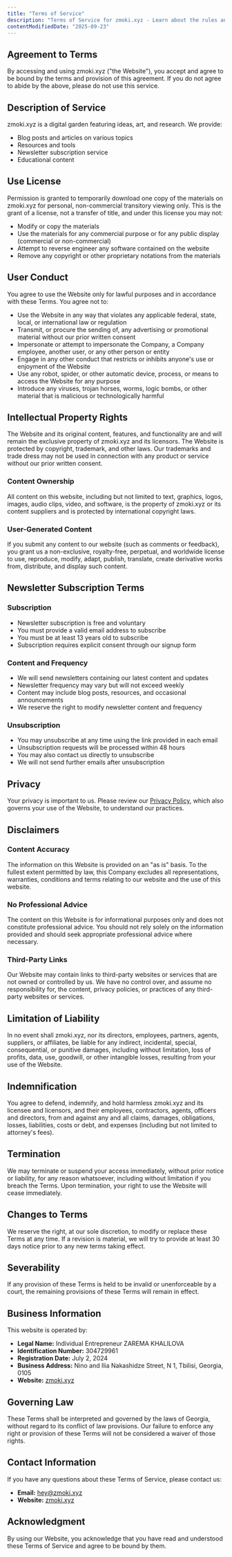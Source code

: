 ```yaml
---
title: "Terms of Service"
description: "Terms of Service for zmoki.xyz - Learn about the rules and guidelines for using our website and services."
contentModifiedDate: "2025-09-23"
---
```


## Agreement to Terms

By accessing and using zmoki.xyz ("the Website"), you accept and agree to be bound by the terms and provision of this agreement. If you do not agree to abide by the above, please do not use this service.

## Description of Service

zmoki.xyz is a digital garden featuring ideas, art, and research. We provide:

- Blog posts and articles on various topics
- Resources and tools
- Newsletter subscription service
- Educational content

## Use License

Permission is granted to temporarily download one copy of the materials on zmoki.xyz for personal, non-commercial transitory viewing only. This is the grant of a license, not a transfer of title, and under this license you may not:

- Modify or copy the materials
- Use the materials for any commercial purpose or for any public display (commercial or non-commercial)
- Attempt to reverse engineer any software contained on the website
- Remove any copyright or other proprietary notations from the materials

## User Conduct

You agree to use the Website only for lawful purposes and in accordance with these Terms. You agree not to:

- Use the Website in any way that violates any applicable federal, state, local, or international law or regulation
- Transmit, or procure the sending of, any advertising or promotional material without our prior written consent
- Impersonate or attempt to impersonate the Company, a Company employee, another user, or any other person or entity
- Engage in any other conduct that restricts or inhibits anyone's use or enjoyment of the Website
- Use any robot, spider, or other automatic device, process, or means to access the Website for any purpose
- Introduce any viruses, trojan horses, worms, logic bombs, or other material that is malicious or technologically harmful

## Intellectual Property Rights

The Website and its original content, features, and functionality are and will remain the exclusive property of zmoki.xyz and its licensors. The Website is protected by copyright, trademark, and other laws. Our trademarks and trade dress may not be used in connection with any product or service without our prior written consent.

### Content Ownership

All content on this website, including but not limited to text, graphics, logos, images, audio clips, video, and software, is the property of zmoki.xyz or its content suppliers and is protected by international copyright laws.

### User-Generated Content

If you submit any content to our website (such as comments or feedback), you grant us a non-exclusive, royalty-free, perpetual, and worldwide license to use, reproduce, modify, adapt, publish, translate, create derivative works from, distribute, and display such content.

## Newsletter Subscription Terms

### Subscription

- Newsletter subscription is free and voluntary
- You must provide a valid email address to subscribe
- You must be at least 13 years old to subscribe
- Subscription requires explicit consent through our signup form

### Content and Frequency

- We will send newsletters containing our latest content and updates
- Newsletter frequency may vary but will not exceed weekly
- Content may include blog posts, resources, and occasional announcements
- We reserve the right to modify newsletter content and frequency

### Unsubscription

- You may unsubscribe at any time using the link provided in each email
- Unsubscription requests will be processed within 48 hours
- You may also contact us directly to unsubscribe
- We will not send further emails after unsubscription

## Privacy

Your privacy is important to us. Please review our [Privacy Policy](/legal/privacy), which also governs your use of the Website, to understand our practices.

## Disclaimers

### Content Accuracy

The information on this Website is provided on an "as is" basis. To the fullest extent permitted by law, this Company excludes all representations, warranties, conditions and terms relating to our website and the use of this website.

### No Professional Advice

The content on this Website is for informational purposes only and does not constitute professional advice. You should not rely solely on the information provided and should seek appropriate professional advice where necessary.

### Third-Party Links

Our Website may contain links to third-party websites or services that are not owned or controlled by us. We have no control over, and assume no responsibility for, the content, privacy policies, or practices of any third-party websites or services.

## Limitation of Liability

In no event shall zmoki.xyz, nor its directors, employees, partners, agents, suppliers, or affiliates, be liable for any indirect, incidental, special, consequential, or punitive damages, including without limitation, loss of profits, data, use, goodwill, or other intangible losses, resulting from your use of the Website.

## Indemnification

You agree to defend, indemnify, and hold harmless zmoki.xyz and its licensee and licensors, and their employees, contractors, agents, officers and directors, from and against any and all claims, damages, obligations, losses, liabilities, costs or debt, and expenses (including but not limited to attorney's fees).

## Termination

We may terminate or suspend your access immediately, without prior notice or liability, for any reason whatsoever, including without limitation if you breach the Terms. Upon termination, your right to use the Website will cease immediately.

## Changes to Terms

We reserve the right, at our sole discretion, to modify or replace these Terms at any time. If a revision is material, we will try to provide at least 30 days notice prior to any new terms taking effect.

## Severability

If any provision of these Terms is held to be invalid or unenforceable by a court, the remaining provisions of these Terms will remain in effect.

## Business Information

This website is operated by:

- **Legal Name:** Individual Entrepreneur ZAREMA KHALILOVA
- **Identification Number:** 304729961
- **Registration Date:** July 2, 2024
- **Business Address:** Nino and Ilia Nakashidze Street, N 1, Tbilisi, Georgia, 0105
- **Website:** [zmoki.xyz](https://zmoki.xyz)

## Governing Law

These Terms shall be interpreted and governed by the laws of Georgia, without regard to its conflict of law provisions. Our failure to enforce any right or provision of these Terms will not be considered a waiver of those rights.

## Contact Information

If you have any questions about these Terms of Service, please contact us:

- **Email:** [hey@zmoki.xyz](mailto:hey@zmoki.xyz)
- **Website:** [zmoki.xyz](https://zmoki.xyz)

## Acknowledgment

By using our Website, you acknowledge that you have read and understood these Terms of Service and agree to be bound by them.
